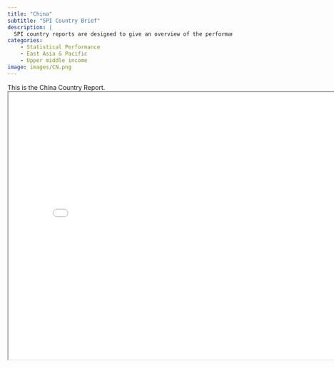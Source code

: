 ```yaml
---
title: "China"
subtitle: "SPI Country Brief"
description: |
  SPI country reports are designed to give an overview of the performance of China.
categories:
    - Statistical Performance
    - East Asia & Pacific
    - Upper middle income
image: images/CN.png
---
```


This is the China Country Report.
<iframe src="charts/China_chart.html" width="800" height="600"></iframe>

